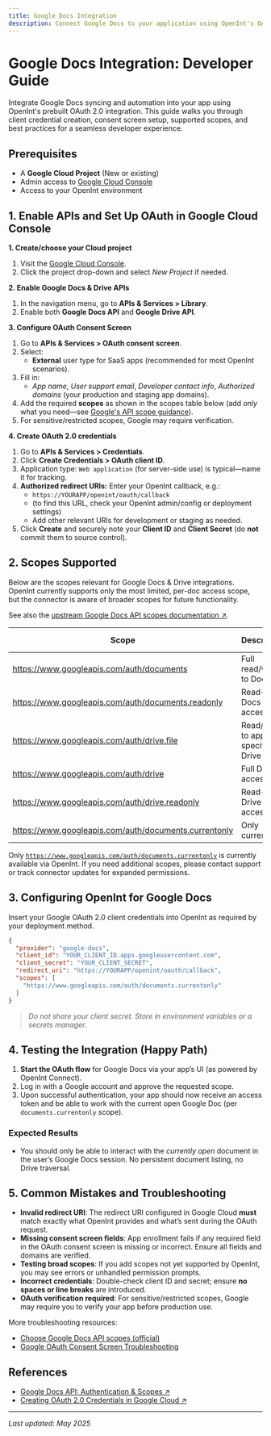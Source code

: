 ```yaml
---
title: Google Docs Integration
description: Connect Google Docs to your application using OpenInt's OAuth 2.0 integration. Includes supported scopes, setup guide, and troubleshooting for developers.
---
```


# Google Docs Integration: Developer Guide

Integrate Google Docs syncing and automation into your app using OpenInt's prebuilt OAuth 2.0 integration. This guide walks you through client credential creation, consent screen setup, supported scopes, and best practices for a seamless developer experience.

## Prerequisites

- A **Google Cloud Project** (New or existing)
- Admin access to [Google Cloud Console](https://console.cloud.google.com/)
- Access to your OpenInt environment

## 1. Enable APIs and Set Up OAuth in Google Cloud Console

**1. Create/choose your Cloud project**

1. Visit the [Google Cloud Console](https://console.cloud.google.com/).
2. Click the project drop-down and select *New Project* if needed.

**2. Enable Google Docs & Drive APIs**
1. In the navigation menu, go to **APIs & Services > Library**.
2. Enable both **Google Docs API** and **Google Drive API**.

**3. Configure OAuth Consent Screen**
1. Go to **APIs & Services > OAuth consent screen**.
2. Select:
    - **External** user type for SaaS apps (recommended for most OpenInt scenarios).
3. Fill in:
    - *App name*, *User support email*, *Developer contact info*, *Authorized domains* (your production and staging app domains).
4. Add the required **scopes** as shown in the scopes table below (add _only_ what you need—see [Google's API scope guidance](https://developers.google.com/workspace/docs/api/auth#docs-scopes)).
5. For sensitive/restricted scopes, Google may require verification.

**4. Create OAuth 2.0 credentials**
1. Go to **APIs & Services > Credentials**.
2. Click **Create Credentials > OAuth client ID**.
3. Application type: `Web application` (for server-side use) is typical—name it for tracking.
4. **Authorized redirect URIs:** Enter your OpenInt callback, e.g.:
   - `https://YOURAPP/openint/oauth/callback`
   - (to find this URL, check your OpenInt admin/config or deployment settings)
   - Add other relevant URIs for development or staging as needed.
5. Click **Create** and securely note your **Client ID** and **Client Secret** (do **not** commit them to source control).

## 2. Scopes Supported

Below are the scopes relevant for Google Docs & Drive integrations. OpenInt currently supports only the most limited, per-doc access scope, but the connector is aware of broader scopes for future functionality.

See also the [upstream Google Docs API scopes documentation ↗](https://developers.google.com/workspace/docs/api/auth#docs-scopes).

| Scope | Description | Usage | OpenInt Supported? |
|-------|-------------|-------|--------------------|
|<Tooltip tip="Full read/write access to Google Docs. View, create, edit, delete documents.">https://www.googleapis.com/auth/documents</Tooltip>| Full read/write to Docs | Sensitive | No |
|<Tooltip tip="Read-only access to Docs. View content and metadata only.">https://www.googleapis.com/auth/documents.readonly</Tooltip>| Read-only Docs access | Sensitive | No |
|<Tooltip tip="Access to specific files you use with the app. Only files app has created/been granted access.">https://www.googleapis.com/auth/drive.file</Tooltip>| Read/write to app-specific Drive files| Non-sensitive | No |
|<Tooltip tip="Full read/write to all Drive files, including Docs. Very broad access.">https://www.googleapis.com/auth/drive</Tooltip>| Full Drive access | Restricted | No |
|<Tooltip tip="Read-only access to all Drive files, including Docs. No modifications allowed.">https://www.googleapis.com/auth/drive.readonly</Tooltip>| Read-only Drive access | Restricted | No |
|<Tooltip tip="Access only to currently open Docs document via add-ons. Ephemeral, strongly limited.">https://www.googleapis.com/auth/documents.currentonly</Tooltip>| Only current Doc | Non-sensitive | **Yes** |

<Note>Only <code>https://www.googleapis.com/auth/documents.currentonly</code> is currently available via OpenInt. If you need additional scopes, please contact support or track connector updates for expanded permissions.</Note>

## 3. Configuring OpenInt for Google Docs

Insert your Google OAuth 2.0 client credentials into OpenInt as required by your deployment method.

```json title="Example OpenInt Connector Configuration"
{
  "provider": "google-docs",
  "client_id": "YOUR_CLIENT_ID.apps.googleusercontent.com",
  "client_secret": "YOUR_CLIENT_SECRET",
  "redirect_uri": "https://YOURAPP/openint/oauth/callback",
  "scopes": [
    "https://www.googleapis.com/auth/documents.currentonly"
  ]
}
```

> _Do not share your client secret. Store in environment variables or a secrets manager._

## 4. Testing the Integration (Happy Path)

1. **Start the OAuth flow** for Google Docs via your app’s UI (as powered by OpenInt Connect).
2. Log in with a Google account and approve the requested scope.
3. Upon successful authentication, your app should now receive an access token and be able to work with the current open Google Doc (per `documents.currentonly` scope).

### Expected Results
- You should only be able to interact with the *currently open* document in the user’s Google Docs session. No persistent document listing, no Drive traversal.

## 5. Common Mistakes and Troubleshooting

- **Invalid redirect URI**: The redirect URI configured in Google Cloud **must** match exactly what OpenInt provides and what’s sent during the OAuth request.
- **Missing consent screen fields**: App enrollment fails if any required field in the OAuth consent screen is missing or incorrect. Ensure all fields and domains are verified.
- **Testing broad scopes**: If you add scopes not yet supported by OpenInt, you may see errors or unhandled permission prompts.
- **Incorrect credentials**: Double-check client ID and secret; ensure **no spaces or line breaks** are introduced.
- **OAuth verification required**: For sensitive/restricted scopes, Google may require you to verify your app before production use.

More troubleshooting resources:
- [Choose Google Docs API scopes (official)](https://developers.google.com/workspace/docs/api/auth#docs-scopes)
- [Google OAuth Consent Screen Troubleshooting](https://support.google.com/cloud/answer/13463817)

## References

- [Google Docs API: Authentication & Scopes ↗](https://developers.google.com/workspace/docs/api/auth)
- [Creating OAuth 2.0 Credentials in Google Cloud ↗](https://support.google.com/cloud/answer/15549257?hl=en)

---
_Last updated: May 2025_